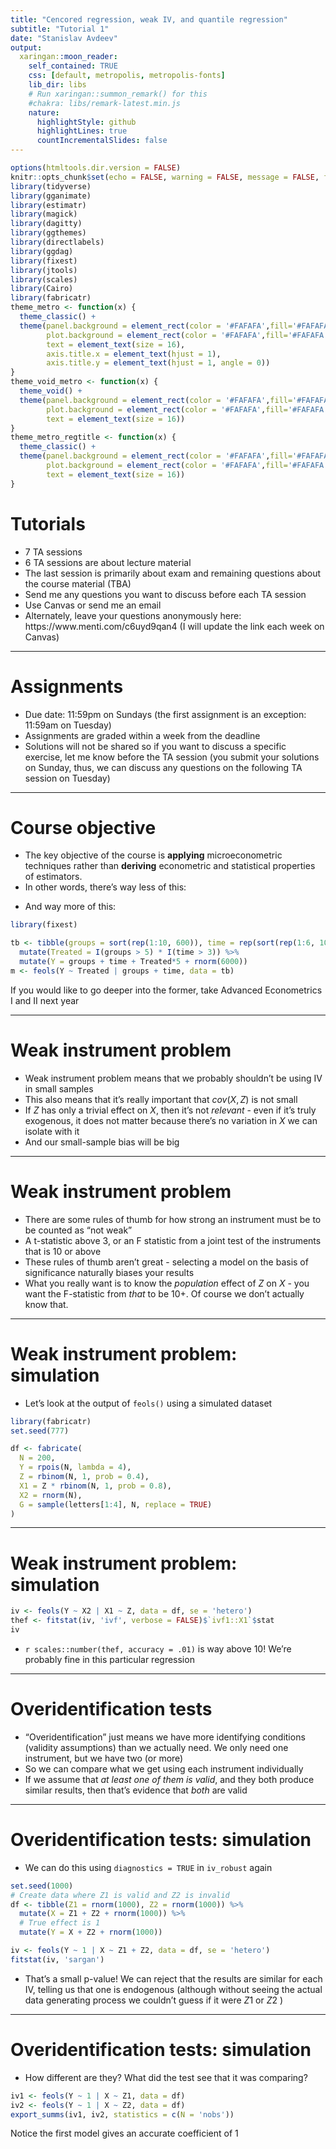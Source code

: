 ```yaml
---
title: "Cencored regression, weak IV, and quantile regression"
subtitle: "Tutorial 1"
date: "Stanislav Avdeev"
output:
  xaringan::moon_reader:
    self_contained: TRUE
    css: [default, metropolis, metropolis-fonts]
    lib_dir: libs
    # Run xaringan::summon_remark() for this
    #chakra: libs/remark-latest.min.js
    nature:
      highlightStyle: github
      highlightLines: true
      countIncrementalSlides: false
---
```


```r
options(htmltools.dir.version = FALSE) 
knitr::opts_chunk$set(echo = FALSE, warning = FALSE, message = FALSE, fig.width = 8, fig.height = 6)
library(tidyverse)
library(gganimate)
library(estimatr)
library(magick)
library(dagitty)
library(ggthemes)
library(directlabels)
library(ggdag)
library(fixest)
library(jtools)
library(scales)
library(Cairo)
library(fabricatr)
theme_metro <- function(x) {
  theme_classic() + 
  theme(panel.background = element_rect(color = '#FAFAFA',fill='#FAFAFA'),
        plot.background = element_rect(color = '#FAFAFA',fill='#FAFAFA'),
        text = element_text(size = 16),
        axis.title.x = element_text(hjust = 1),
        axis.title.y = element_text(hjust = 1, angle = 0))
}
theme_void_metro <- function(x) {
  theme_void() + 
  theme(panel.background = element_rect(color = '#FAFAFA',fill='#FAFAFA'),
        plot.background = element_rect(color = '#FAFAFA',fill='#FAFAFA'),
        text = element_text(size = 16))
}
theme_metro_regtitle <- function(x) {
  theme_classic() + 
  theme(panel.background = element_rect(color = '#FAFAFA',fill='#FAFAFA'),
        plot.background = element_rect(color = '#FAFAFA',fill='#FAFAFA'),
        text = element_text(size = 16))
}
```


# Tutorials

* 7 TA sessions
* 6 TA sessions are about lecture material
* The last session is primarily about exam and remaining questions about the course material (TBA)
* Send me any questions you want to discuss before each TA session
* Use Canvas or send me an email
* Alternately, leave your questions anonymously here: https://www.menti.com/c6uyd9qan4 (I will update the link each week on Canvas)

---

# Assignments

* Due date: 11:59pm on Sundays (the first assignment is an exception: 11:59am on Tuesday)
* Assignments are graded within a week from the deadline
* Solutions will not be shared so if you want to discuss a specific exercise, let me know before the TA session (you submit your solutions on Sunday, thus, we can discuss any questions on the following TA session on Tuesday)

---

# Course objective
* The key objective of the course is **applying** microeconometric techniques rather than **deriving** econometric and statistical properties of estimators.
* In other words, there’s way less of this:

\begin{align*}
  \text{plim} \hat{\beta}_{OLS} = \beta + \text{plim} (\frac{1}{N}X'X)^{-1} \text{plim} \frac{1}{N} X' \epsilon = \beta + Q^{-1} \times \text{plim} \frac{1}{N} X' \epsilon
\end{align*}

* And way more of this:

```r
library(fixest)

tb <- tibble(groups = sort(rep(1:10, 600)), time = rep(sort(rep(1:6, 100)), 10)) %>%
  mutate(Treated = I(groups > 5) * I(time > 3)) %>%
  mutate(Y = groups + time + Treated*5 + rnorm(6000))
m <- feols(Y ~ Treated | groups + time, data = tb)
```

If you would like to go deeper into the former, take Advanced Econometrics I and II next year

---

# Weak instrument problem

- Weak instrument problem means that we probably shouldn't be using IV in small samples
- This also means that it's really important that $cov(X, Z)$ is not small
- If $Z$ has only a trivial effect on $X$, then it's not *relevant* - even if it's truly exogenous, it does not matter because there's no variation in $X$ we can isolate with it
- And our small-sample bias will be big

---

# Weak instrument problem

- There are some rules of thumb for how strong an instrument must be to be counted as "not weak"
- A t-statistic above 3, or an F statistic from a joint test of the instruments that is 10 or above
- These rules of thumb aren't great - selecting a model on the basis of significance naturally biases your results
- What you really want is to know the *population* effect of $Z$ on $X$ - you want the F-statistic from *that* to be 10+. Of course we don't actually know that.

---

# Weak instrument problem: simulation

- Let's look at the output of `feols()` using a simulated dataset

```r
library(fabricatr)
set.seed(777)

df <- fabricate(
  N = 200,
  Y = rpois(N, lambda = 4),
  Z = rbinom(N, 1, prob = 0.4),
  X1 = Z * rbinom(N, 1, prob = 0.8),
  X2 = rnorm(N),
  G = sample(letters[1:4], N, replace = TRUE)
)
```

---

# Weak instrument problem: simulation

```r
iv <- feols(Y ~ X2 | X1 ~ Z, data = df, se = 'hetero')
thef <- fitstat(iv, 'ivf', verbose = FALSE)$`ivf1::X1`$stat
iv
```

- `r scales::number(thef, accuracy = .01)` is way above 10! We're probably fine in this particular regression

---

# Overidentification tests

- "Overidentification" just means we have more identifying conditions (validity assumptions) than we actually need. We only need one instrument, but we have two (or more)
- So we can compare what we get using each instrument individually
- If we assume that *at least one of them is valid*, and they both produce similar results, then that's evidence that *both* are valid

---

# Overidentification tests: simulation

- We can do this using `diagnostics = TRUE` in `iv_robust` again

```r
set.seed(1000)
# Create data where Z1 is valid and Z2 is invalid
df <- tibble(Z1 = rnorm(1000), Z2 = rnorm(1000)) %>%
  mutate(X = Z1 + Z2 + rnorm(1000)) %>%
  # True effect is 1
  mutate(Y = X + Z2 + rnorm(1000))

iv <- feols(Y ~ 1 | X ~ Z1 + Z2, data = df, se = 'hetero')
fitstat(iv, 'sargan')
```
 - That's a small p-value! We can reject that the results are similar for each IV, telling us that one is endogenous (although without seeing the actual data generating process we couldn't guess if it were $Z1$ or $Z2$ )

---

# Overidentification tests: simulation

- How different are they? What did the test see that it was comparing? 

```r
iv1 <- feols(Y ~ 1 | X ~ Z1, data = df)
iv2 <- feols(Y ~ 1 | X ~ Z2, data = df)
export_summs(iv1, iv2, statistics = c(N = 'nobs'))
```

Notice the first model gives an accurate coefficient of 1

    
  